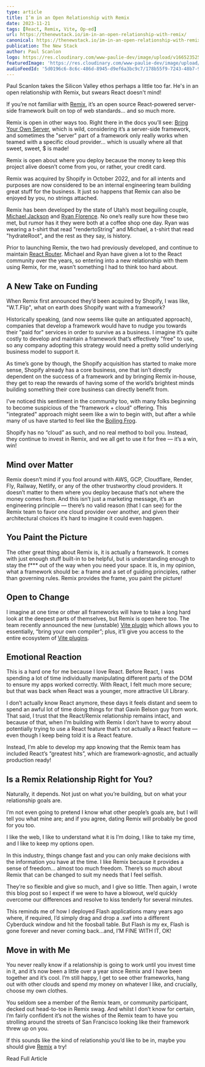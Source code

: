 ```yaml
---
type: article
title: I’m in an Open Relationship with Remix
date: 2023-11-21
tags: [React, Remix, Vite, Op-ed]
url: https://thenewstack.io/im-in-an-open-relationship-with-remix/
canonical: https://thenewstack.io/im-in-an-open-relationship-with-remix/
publication: The New Stack
author: Paul Scanlon
logo: https://res.cloudinary.com/www-paulie-dev/image/upload/v1665235257/paulie.dev/Logos/tns-logo_miu6qk.png
featuredImage: 'https://res.cloudinary.com/www-paulie-dev/image/upload/v1706905297/paulie.dev/2023/11/open-relationship-with-remix_q9xhdv.jpg'
audioFeedId: '5d0196c6-8c6c-486d-8945-d9ef6a3bc9c7/178b55f9-7243-48b7-9386-857c490f6ce9'
---
```


Paul Scanlon takes the Silicon Valley ethos perhaps a little too far. He's in an open relationship with Remix, but swears React doesn't mind!

If you’re not familiar with [Remix](https://remix.run/), it’s an open source React-powered server-side framework built on top of web standards... and so much more.

Remix is open in other ways too. Right there in the docs you’ll see: [Bring Your Own Server](https://remix.run/docs/en/main/start/quickstart#bring-your-own-server), which is wild, considering it’s a server-side framework, and sometimes the "server" part of a framework only really works when teamed with a specific cloud provider… which is usually where all that sweet, sweet, $ is made!

Remix is open about where you deploy because the money to keep this project alive doesn’t come from you, or rather, your credit card.

Remix was acquired by Shopify in October 2022, and for all intents and purposes are now considered to be an internal engineering team building great stuff for the business. It just so happens that Remix can also be enjoyed by you, no strings attached.

Remix has been developed by the state of Utah’s most beguiling couple, [Michael Jackson](https://twitter.com/mjackson) and [Ryan Florence](https://twitter.com/ryanflorence). No one’s really sure how these two met, but rumor has it they were both at a coffee shop one day. Ryan was wearing a t-shirt that read "rendertoString" and Michael, a t-shirt that read "hydrateRoot", and the rest as they say, is history.

Prior to launching Remix, the two had previously developed, and continue to maintain [React Router](https://reactrouter.com/en/main/start/overview). Michael and Ryan have given a lot to the React community over the years, so entering into a new relationship with them using Remix, for me, wasn’t something I had to think too hard about.

## A New Take on Funding

When Remix first announced they’d been acquired by Shopify, I was like, "W.T.Flip", what on earth does Shopify want with a framework?

Historically speaking, (and now seems like quite an antiquated approach), companies that develop a framework would have to nudge you towards their "paid for" services in order to survive as a business. I imagine it’s quite costly to develop and maintain a framework that’s effectively "free" to use, so any company adopting this strategy would need a pretty solid underlying business model to support it.

As time’s gone by though, the Shopify acquisition has started to make more sense, Shopify already has a core business, one that isn’t directly dependent on the success of a framework and by bringing Remix in-house, they get to reap the rewards of having some of the world’s brightest minds building something their core business can directly benefit from.

I’ve noticed this sentiment in the community too, with many folks beginning to become suspicious of the "framework + cloud" offering. This "integrated" approach might seem like a win to begin with, but after a while many of us have started to feel like the [Boiling Frog](https://en.wikipedia.org/wiki/Boiling_frog).

Shopify has no “cloud” as such, and no real method to boil you. Instead, they continue to invest in Remix, and we all get to use it for free — it’s a win, win!

## Mind over Matter

Remix doesn’t mind if you fool around with AWS, GCP, Cloudflare, Render, Fly, Railway, Netlify, or any of the other trustworthy cloud providers. It doesn’t matter to them where you deploy because that’s not where the money comes from. And this isn’t just a marketing message, it’s an engineering principle — there’s no valid reason (that I can see) for the Remix team to favor one cloud provider over another, and given their architectural choices it’s hard to imagine it could even happen.

## You Paint the Picture

The other great thing about Remix is, it is actually a framework. It comes with just enough stuff built-in to be helpful, but is understanding enough to stay the f\*\*\* out of the way when you need your space. It is, in my opinion, what a framework should be: a frame and a set of guiding principles, rather than governing rules. Remix provides the frame, you paint the picture!

## Open to Change

I imagine at one time or other all frameworks will have to take a long hard look at the deepest parts of themselves, but Remix is open here too. The team recently announced the new (unstable) [Vite plugin](https://remix.run/blog/remix-heart-vite) which allows you to essentially, “bring your own compiler”; plus, it’ll give you access to the entire ecosystem of [Vite plugins](https://vitejs.dev/plugins/).

## Emotional Reaction

This is a hard one for me because I love React. Before React, I was spending a lot of time individually manipulating different parts of the DOM to ensure my apps worked correctly. With React, I felt much more secure; but that was back when React was a younger, more attractive UI Library.

I don’t actually know React anymore, these days it feels distant and seem to spend an awful lot of time doing things for that Gavin Belson guy from work. That said, I trust that the React/Remix relationship remains intact, and because of that, when I’m building with Remix I don’t have to worry about potentially trying to use a React feature that’s not actually a React feature — even though I keep being told it is a React feature.

Instead, I’m able to develop my app knowing that the Remix team has included React’s “greatest hits”, which are framework-agnostic, and actually production ready!

## Is a Remix Relationship Right for You?

Naturally, it depends. Not just on what you’re building, but on what your relationship goals are.

I’m not even going to pretend I know what other people’s goals are, but I will tell you what mine are; and if you agree, dating Remix will probably be good for you too.

I like the web, I like to understand what it is I’m doing, I like to take my time, and I like to keep my options open.

In this industry, things change fast and you can only make decisions with the information you have at the time. I like Remix because it provides a sense of freedom… almost too much freedom. There’s so much about Remix that can be changed to suit my needs that I feel selfish.

They’re so flexible and give so much, and I give so little. Then again, I wrote this blog post so I expect if we were to have a blowout, we’d quickly overcome our differences and resolve to kiss tenderly for several minutes.

This reminds me of how I deployed Flash applications many years ago where, if required, I’d simply drag and drop a .swf into a different Cyberduck window and hit the foosball table. But Flash is my ex, Flash is gone forever and never coming back…and, I’M FINE WITH IT, OK!

## Move in with Me

You never really know if a relationship is going to work until you invest time in it, and it’s now been a little over a year since Remix and I have been together and it’s cool. I’m still happy, I get to see other frameworks, hang out with other clouds and spend my money on whatever I like, and crucially, choose my own clothes.

You seldom see a member of the Remix team, or community participant, decked out head-to-toe in Remix swag. And whilst I don’t know for certain, I’m fairly confident it’s not the wishes of the Remix team to have you strolling around the streets of San Francisco looking like their framework threw up on you.

If this sounds like the kind of relationship you’d like to be in, maybe you should give [Remix](https://remix.run/) a try!

<CtaExternal href='https://thenewstack.io/im-in-an-open-relationship-with-remix/'>Read Full Article</CtaExternal>
